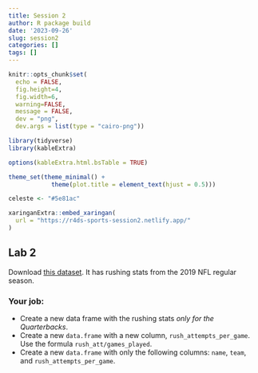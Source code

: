 ```yaml
---
title: Session 2
author: R package build
date: '2023-09-26'
slug: session2
categories: []
tags: []
---
```



```r
knitr::opts_chunk$set(
  echo = FALSE, 
  fig.height=4, 
  fig.width=6, 
  warning=FALSE, 
  message = FALSE,
  dev = "png", 
  dev.args = list(type = "cairo-png"))

library(tidyverse)
library(kableExtra)

options(kableExtra.html.bsTable = TRUE)

theme_set(theme_minimal() + 
            theme(plot.title = element_text(hjust = 0.5)))

celeste <- "#5e81ac"

```


```r
xaringanExtra::embed_xaringan(
  url = "https://r4ds-sports-session2.netlify.app/"
)
```


## Lab 2

Download [this dataset](./rushing.rds). It has rushing stats from the 2019 NFL regular season.

### Your job:

- Create a new data frame with the rushing stats _only for the Quarterbacks_.
- Create a new `data.frame` with a new column, `rush_attempts_per_game`. Use the formula `rush_att/games_played`.
- Create a new `data.frame` with only the following columns: `name`, `team`, and `rush_attempts_per_game`.


<!-- Download [this R data file](./nba.rds) and create a plot to understand the relationship between assits and turnovers in the 82 games of the 2017/2018 regular season. -->


<!-- ### Your job: -->

<!-- 1) Think about the data object. What kind of object if is? Use `glimpse` to find out how many variables and observations the object contains. -->

<!-- 2) Think about the aesthetic mappings you want to create. How would you show how the `Playoff` variable affects that relationship? -->

<!-- 3) Think about the geoms you are going to use to represent your data. -->

<!-- 4) Create the same plot to understand the relationship between made 2-pointers and made 3-pointers. -->

